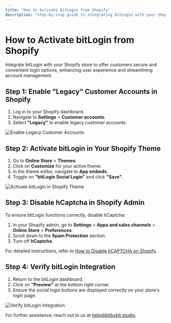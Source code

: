 ```yaml
---
title: "How to Activate bitLogin from Shopify"
description: "Step-by-step guide to integrating bitLogin with your Shopify store for seamless social logins and enhanced customer data collection."
---
```



# How to Activate bitLogin from Shopify

Integrate bitLogin with your Shopify store to offer customers secure and convenient login options, enhancing user experience and streamlining account management.

## Step 1: Enable "Legacy" Customer Accounts in Shopify

1. Log in to your Shopify dashboard.
2. Navigate to **Settings** > **Customer accounts**.
3. Select **"Legacy"** to enable legacy customer accounts.

<img
  src="/images/enable-legacy-customer-accounts.png"
  alt="Enable Legacy Customer Accounts"
  className="rounded-lg"
/>

## Step 2: Activate bitLogin in Your Shopify Theme

1. Go to **Online Store** > **Themes**.
2. Click on **Customize** for your active theme.
3. In the theme editor, navigate to **App embeds**.
4. Toggle on **"bitLogin Social Login"** and click **"Save"**.

<img
  src="/images/activate-bitlogin-theme.png"
  alt="Activate bitLogin in Shopify Theme"
  className="rounded-lg"
/>

## Step 3: Disable hCaptcha in Shopify Admin

To ensure bitLogin functions correctly, disable hCaptcha:

1. In your Shopify admin, go to **Settings** > **Apps and sales channels** > **Online Store** > **Preferences**.
2. Scroll down to the **Spam Protection** section.
3. Turn off **hCaptcha**.

For detailed instructions, refer to [How to Disable hCAPTCHA on Shopify](https://www.bitbybit.studio/knowledge-base/how-to-turn-off-hcaptcha-on-shopify).

## Step 4: Verify bitLogin Integration

1. Return to the bitLogin dashboard.
2. Click on **"Preview"** at the bottom right corner.
3. Ensure the social login buttons are displayed correctly on your store's login page.

<img
  src="/images/verify-bitlogin-integration.png"
  alt="Verify bitLogin Integration"
  className="rounded-lg"
/>

For further assistance, reach out to us at [help@bitbybit.studio](mailto:help@bitbybit.studio).
